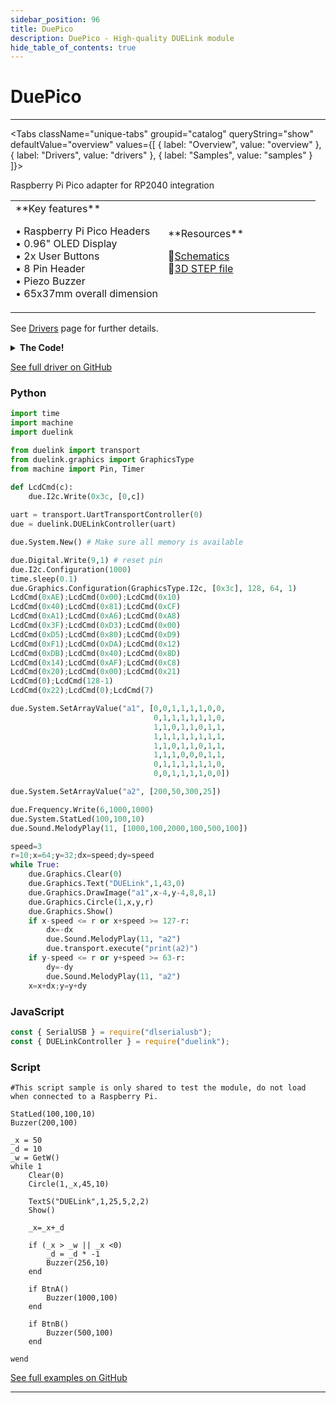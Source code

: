 ```yaml
---
sidebar_position: 96
title: DuePico
description: DuePico - High-quality DUELink module
hide_table_of_contents: true
---
```



# DuePico

<ImageSection 
  product="adduepico-b"
  tagline="High-quality DUELink module"
/>

---

<Tabs className="unique-tabs" groupid="catalog" queryString="show" defaultValue="overview"
  values={[
    {
        label: "Overview",
        value: "overview"
    },
    {
        label: "Drivers",
        value: "drivers"
    },
    {
        label: "Samples",
        value: "samples"
    }
]}>

<TabItem value="overview">

Raspberry Pi Pico adapter for RP2040 integration

<table><td width='50%'>
**Key features**

• Raspberry Pi Pico Headers<br/>
• 0.96" OLED Display<br/>
• 2x User Buttons<br/>
• 8 Pin Header<br/>
• Piezo Buzzer<br/>
• 65x37mm overall dimension<br/>

</td><td width='50%'>
**Resources**
 
📄[Schematics](/sch/gdl-adduepico-b.pdf)<br/>
🔩[3D STEP file](/3d/gdl-adduepico-b.step)<br/>
</td></table>

</TabItem>

<TabItem value="drivers">

See [Drivers](/docs/engine/drivers) page for further details.

<details>
<summary><strong>The Code!</strong></summary>

**DuePico Driver**

```text
##### DuePico Driver #####

fn DVer()
    return 1.0
fend

Dim b1[2]

fn LcdCmd(c)
	b1[0] = 0
	b1[1] = c
    I2cWr(0x3c,b1,[])
fend

fn Init()
    BtnEn(BtnPin('A'), 1) # Btn A
    BtnEn(BtnPin('B'), 1) # Btn B

    DWrite(9,0) # reset pin
    DWrite(9,1) 
    Wait(10)

    # config I2C bus with 400Kz
    I2cCfg(400)
    Wait(20)
    GfxCfg(1,{0x3C},128,64, 1)
    
    LcdCmd(0xAE):LcdCmd(0x00):LcdCmd(0x10)
    LcdCmd(0x40):LcdCmd(0x81):LcdCmd(0xCF)
    LcdCmd(0xA1):LcdCmd(0xA6):LcdCmd(0xA8)
    LcdCmd(0x3F):LcdCmd(0xD3):LcdCmd(0x00)
    LcdCmd(0xD5):LcdCmd(0x80):LcdCmd(0xD9)
    LcdCmd(0xF1):LcdCmd(0xDA):LcdCmd(0x12)
    LcdCmd(0xDB):LcdCmd(0x40):LcdCmd(0x8D)
    LcdCmd(0x14):LcdCmd(0xAF):LcdCmd(0xC8)
    LcdCmd(0x20):LcdCmd(0x00):LcdCmd(0x21)
    LcdCmd(0):LcdCmd(128-1)
    LcdCmd(0x22):LcdCmd(0):LcdCmd(7)

    Clear(0)
    TextS("DUELink",1,25,25,2,3)
    Show()
fend

fn BtnPin(a)
    if a = 'A'
        return 20
    end
    if a = 'B'
        return 7
    end
    while 1
        PrintLn("ERROR!!")
        Wait(200)
    wend
fend

fn IsColor()
    return 0
fend

fn GetW()
    return 128
fend

fn GetH()
    return 64
fend

fn BtnA()
    if BtnDown(BtnPin('A')) 
        Return 1
    else
        Return 0
    end
fend

fn BtnB()
    if BtnDown(BtnPin('B'))
        Return 1
    else
        Return 0
    end
fend

fn Buzzer(f,d)
    Freq(11, f, d,0.5)
fend

Init()

#########################
```

</details>

[See full driver on GitHub](https://github.com/ghi-electronics/duelink-website/tree/main/static/code/drivers)

</TabItem>

<TabItem value="samples">

### Python

```python
import time
import machine
import duelink

from duelink import transport
from duelink.graphics import GraphicsType
from machine import Pin, Timer

def LcdCmd(c):
    due.I2c.Write(0x3c, [0,c])
    
uart = transport.UartTransportController(0)
due = duelink.DUELinkController(uart)

due.System.New() # Make sure all memory is available

due.Digital.Write(9,1) # reset pin
due.I2c.Configuration(1000)
time.sleep(0.1)
due.Graphics.Configuration(GraphicsType.I2c, [0x3c], 128, 64, 1)
LcdCmd(0xAE);LcdCmd(0x00);LcdCmd(0x10)
LcdCmd(0x40);LcdCmd(0x81);LcdCmd(0xCF)
LcdCmd(0xA1);LcdCmd(0xA6);LcdCmd(0xA8)
LcdCmd(0x3F);LcdCmd(0xD3);LcdCmd(0x00)
LcdCmd(0xD5);LcdCmd(0x80);LcdCmd(0xD9)
LcdCmd(0xF1);LcdCmd(0xDA);LcdCmd(0x12)
LcdCmd(0xDB);LcdCmd(0x40);LcdCmd(0x8D)
LcdCmd(0x14);LcdCmd(0xAF);LcdCmd(0xC8)
LcdCmd(0x20);LcdCmd(0x00);LcdCmd(0x21)
LcdCmd(0);LcdCmd(128-1)
LcdCmd(0x22);LcdCmd(0);LcdCmd(7)

due.System.SetArrayValue("a1", [0,0,1,1,1,1,0,0,
                                0,1,1,1,1,1,1,0,
                                1,1,0,1,1,0,1,1,
                                1,1,1,1,1,1,1,1,
                                1,1,0,1,1,0,1,1,
                                1,1,1,0,0,0,1,1,
                                0,1,1,1,1,1,1,0,
                                0,0,1,1,1,1,0,0])

due.System.SetArrayValue("a2", [200,50,300,25])

due.Frequency.Write(6,1000,1000)
due.System.StatLed(100,100,10)
due.Sound.MelodyPlay(11, [1000,100,2000,100,500,100])

speed=3
r=10;x=64;y=32;dx=speed;dy=speed
while True:
    due.Graphics.Clear(0)
    due.Graphics.Text("DUELink",1,43,0)
    due.Graphics.DrawImage("a1",x-4,y-4,8,8,1)
    due.Graphics.Circle(1,x,y,r)
    due.Graphics.Show()
    if x-speed <= r or x+speed >= 127-r:
        dx=-dx
        due.Sound.MelodyPlay(11, "a2")
        due.transport.execute("print(a2)")
    if y-speed <= r or y+speed >= 63-r:
        dy=-dy
        due.Sound.MelodyPlay(11, "a2")
    x=x+dx;y=y+dy
```

### JavaScript

```javascript
const { SerialUSB } = require("dlserialusb");
const { DUELinkController } = require("duelink");
```

### Script

```text
#This script sample is only shared to test the module, do not load when connected to a Raspberry Pi.  

StatLed(100,100,10)
Buzzer(200,100)

_x = 50
_d = 10
_w = GetW()
while 1
    Clear(0)
    Circle(1,_x,45,10)
    
    TextS("DUELink",1,25,5,2,2)
    Show()
    
    _x=_x+_d

    if (_x > _w || _x <0)
        _d = _d * -1 
        Buzzer(256,10)
    end
    
    if BtnA()
        Buzzer(1000,100)
    end
    
    if BtnB()
        Buzzer(500,100)
    end

wend
```

[See full examples on GitHub](https://github.com/ghi-electronics/duelink-website/tree/main/static/code/samples)

</TabItem>

</Tabs>

---

<OrderSection
    product="DUELink DuePico"
    partnumber="GDL-ADDUEPICO-B"
    price="$0.00"
/>
